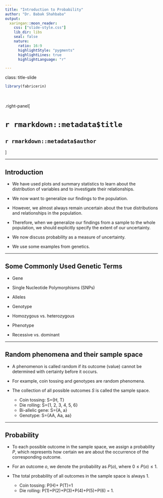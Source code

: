 ```yaml
---
title: "Introduction to Probability"
author: "Dr. Babak Shahbaba"
output: 
  xaringan::moon_reader:
    css: ["slide-style.css"]
    lib_dir: libs
    seal: false
    nature:
      ratio: 16:9
      highlightStyle: "pygments"
      highlightLines: true
      highlightLanguage: "r"

---
```


class: title-slide

```r
library(fabricerin)
```

<br>
<br>
.right-panel[ 
<br>

# `r rmarkdown::metadata$title`

## `r rmarkdown::metadata$author`

]

---

## Introduction
 - We have used plots and summary statistics to learn about the distribution of variables and to investigate their relationships. 
 
 - We now want to generalize our findings to the population. 
 
 - However, we almost always remain uncertain about the true distributions and relationships in the population.
 
 - Therefore, when we generalize our findings from a sample to the whole population, we should explicitly specify the extent of our uncertainty.  
 
 - We now discuss probability as a measure of uncertainty.
 
 - We use some examples from genetics.  
 
---
 
## Some Commonly Used Genetic Terms
 
- Gene

- Single Nucleotide Polymorphisms (SNPs)

- Alleles

- Genotype

- Homozygous vs. heterozygous

- Phenotype

- Recessive vs. dominant

---

## Random phenomena and their sample space

- A phenomenon is called random if its outcome (value) cannot be determined with certainty before it occurs. 

- For example, coin tossing and genotypes  are random phenomena.

- The collection of all possible outcomes $S$ is called the sample space. 

  - Coin tossing: S=\{H, T\} 
  - Die rolling: S=\{1, 2, 3, 4, 5, 6\} 
  - Bi-allelic gene: S=\{A, a\} 
  - Genotype: S=\{AA, Aa, aa\}

---

## Probability

- To each possible outcome in the sample space, we assign a probability
$P$, which represents how certain we are about the occurrence of the corresponding outcome. 

- For an outcome $o$, we denote the probability as $P(o)$, where $0 \le P(o) \le 1$. 

- The total probability of all outcomes in the sample space is always 1.

  - Coin tossing: P(H)+ P(T)=1
  - Die rolling:  P(1)+P(2)+P(3)+P(4)+P(5)+P(6) = 1.


